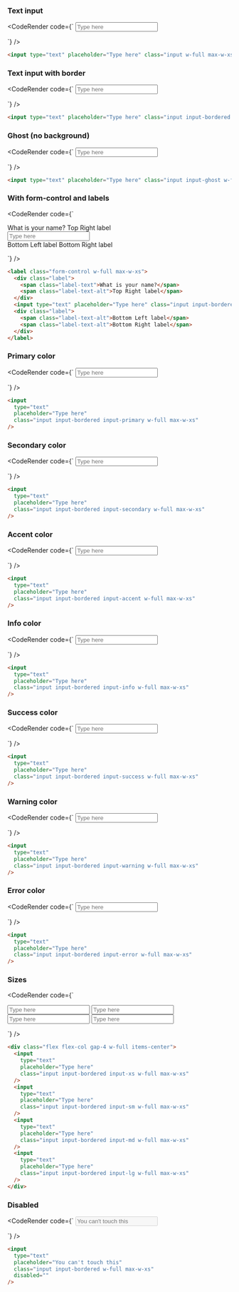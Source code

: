 
### Text input

<CodeRender code={`
<input type="text" placeholder="Type here" class="input w-full max-w-xs" />

`} />
  
```html
<input type="text" placeholder="Type here" class="input w-full max-w-xs" />

```
### Text input with border

<CodeRender code={`
<input type="text" placeholder="Type here" class="input input-bordered w-full max-w-xs" />

`} />
  
```html
<input type="text" placeholder="Type here" class="input input-bordered w-full max-w-xs" />

```
### Ghost (no background)

<CodeRender code={`
<input type="text" placeholder="Type here" class="input input-ghost w-full max-w-xs" />

`} />
  
```html
<input type="text" placeholder="Type here" class="input input-ghost w-full max-w-xs" />

```
### With form-control and labels

<CodeRender code={`
<label class="form-control w-full max-w-xs">
  <div class="label">
    <span class="label-text">What is your name?</span>
    <span class="label-text-alt">Top Right label</span>
  </div>
  <input type="text" placeholder="Type here" class="input input-bordered w-full max-w-xs" />
  <div class="label">
    <span class="label-text-alt">Bottom Left label</span>
    <span class="label-text-alt">Bottom Right label</span>
  </div>
</label>

`} />
  
```html
<label class="form-control w-full max-w-xs">
  <div class="label">
    <span class="label-text">What is your name?</span>
    <span class="label-text-alt">Top Right label</span>
  </div>
  <input type="text" placeholder="Type here" class="input input-bordered w-full max-w-xs" />
  <div class="label">
    <span class="label-text-alt">Bottom Left label</span>
    <span class="label-text-alt">Bottom Right label</span>
  </div>
</label>

```
### Primary color

<CodeRender code={`
<input
  type="text"
  placeholder="Type here"
  class="input input-bordered input-primary w-full max-w-xs"
/>

`} />
  
```html
<input
  type="text"
  placeholder="Type here"
  class="input input-bordered input-primary w-full max-w-xs"
/>

```
### Secondary color

<CodeRender code={`
<input
  type="text"
  placeholder="Type here"
  class="input input-bordered input-secondary w-full max-w-xs"
/>

`} />
  
```html
<input
  type="text"
  placeholder="Type here"
  class="input input-bordered input-secondary w-full max-w-xs"
/>

```
### Accent color

<CodeRender code={`
<input
  type="text"
  placeholder="Type here"
  class="input input-bordered input-accent w-full max-w-xs"
/>

`} />
  
```html
<input
  type="text"
  placeholder="Type here"
  class="input input-bordered input-accent w-full max-w-xs"
/>

```
### Info color

<CodeRender code={`
<input
  type="text"
  placeholder="Type here"
  class="input input-bordered input-info w-full max-w-xs"
/>

`} />
  
```html
<input
  type="text"
  placeholder="Type here"
  class="input input-bordered input-info w-full max-w-xs"
/>

```
### Success color

<CodeRender code={`
<input
  type="text"
  placeholder="Type here"
  class="input input-bordered input-success w-full max-w-xs"
/>

`} />
  
```html
<input
  type="text"
  placeholder="Type here"
  class="input input-bordered input-success w-full max-w-xs"
/>

```
### Warning color

<CodeRender code={`
<input
  type="text"
  placeholder="Type here"
  class="input input-bordered input-warning w-full max-w-xs"
/>

`} />
  
```html
<input
  type="text"
  placeholder="Type here"
  class="input input-bordered input-warning w-full max-w-xs"
/>

```
### Error color

<CodeRender code={`
<input
  type="text"
  placeholder="Type here"
  class="input input-bordered input-error w-full max-w-xs"
/>

`} />
  
```html
<input
  type="text"
  placeholder="Type here"
  class="input input-bordered input-error w-full max-w-xs"
/>

```
### Sizes

<CodeRender code={`
<div class="flex flex-col gap-4 w-full items-center">
  <input
    type="text"
    placeholder="Type here"
    class="input input-bordered input-xs w-full max-w-xs"
  />
  <input
    type="text"
    placeholder="Type here"
    class="input input-bordered input-sm w-full max-w-xs"
  />
  <input
    type="text"
    placeholder="Type here"
    class="input input-bordered input-md w-full max-w-xs"
  />
  <input
    type="text"
    placeholder="Type here"
    class="input input-bordered input-lg w-full max-w-xs"
  />
</div>

`} />
  
```html
<div class="flex flex-col gap-4 w-full items-center">
  <input
    type="text"
    placeholder="Type here"
    class="input input-bordered input-xs w-full max-w-xs"
  />
  <input
    type="text"
    placeholder="Type here"
    class="input input-bordered input-sm w-full max-w-xs"
  />
  <input
    type="text"
    placeholder="Type here"
    class="input input-bordered input-md w-full max-w-xs"
  />
  <input
    type="text"
    placeholder="Type here"
    class="input input-bordered input-lg w-full max-w-xs"
  />
</div>

```
### Disabled

<CodeRender code={`
<input
  type="text"
  placeholder="You can't touch this"
  class="input input-bordered w-full max-w-xs"
  disabled=""
/>

`} />
  
```html
<input
  type="text"
  placeholder="You can't touch this"
  class="input input-bordered w-full max-w-xs"
  disabled=""
/>

```   

    